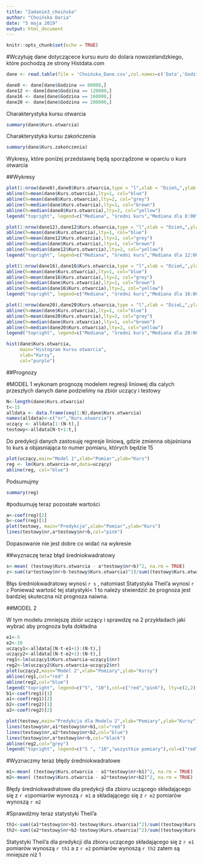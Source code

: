 ```yaml
---
title: "Zadanie3_choińska"
author: "Choińska Daria"
date: "5 maja 2019"
output: html_document
---
```


```r
knitr::opts_chunk$set(echo = TRUE)
```

#Wczytuję dane dotyczącece kursu euro do dolara nowozelandzkiego, które pochodzą ze strony Histdata.com

```r
dane <- read.table(file = 'Choińska_Dane.csv',col.names=c('Data','Godzina','Kurs otwarcia','Kurs zakończenia'), sep =";",dec = ".")  
```
```r
dane8 <- dane[dane$Godzina == 80000,]
dane12 <- dane[dane$Godzina == 120000,]
dane16 <- dane[dane$Godzina == 160000,]
dane20 <- dane[dane$Godzina == 200000,]
```

Charakterystyka kursu otwarcia
```r
summary(dane$Kurs.otwarcia)

```
Charakterystyka kursu zakończenia
```r
summary(dane$Kurs.zakończenia)
```

Wykresy, które poniżej przedstawię będą sporządzone w oparciu o kurs otwarcia

##Wykresy

```r
plot(1:nrow(dane8),dane8$Kurs.otwarcia,type = "l",xlab = "Dzień„",ylab = "Kurs",main = "Kursy z godziny 8:00",col="red")
abline(h=mean(dane$Kurs.otwarcia),lty=1, col="blue")
abline(h=mean(dane8$Kurs.otwarcia),lty=2, col="grey")
abline(h=median(dane$Kurs.otwarcia),lty=1, col="brown")
abline(h=median(dane8$Kurs.otwarcia),lty=2, col="yellow")
legend("topright", legend=c("Mediana", "średni kurs","Mediana dla 8:00","średni kurs dla 8:00"),col=c("blue","grey","brown","yellow"), lty=c(1,1,2,2), cex=0.8,bg='white')
```

```r
plot(1:nrow(dane12),dane12$Kurs.otwarcia,type = "l",xlab = "Dzień„",ylab = "Kurs",main = "Kursy z godziny 12:00",col="red")
abline(h=mean(dane$Kurs.otwarcia),lty=1, col="blue")
abline(h=mean(dane12$Kurs.otwarcia),lty=2, col="grey")
abline(h=median(dane$Kurs.otwarcia),lty=1, col="brown")
abline(h=median(dane12$Kurs.otwarcia),lty=2, col="yellow")
legend("topright", legend=c("Mediana", "średni kurs","Mediana dla 12:00","średni kurs dla 12:00"),col=c("blue","grey","brown","yellow"), lty=c(1,1,2,2), cex=0.8,bg='white')

```
```r
plot(1:nrow(dane16),dane16$Kurs.otwarcia,type = "l",xlab = "Dzień„",ylab = "Kurs",main = "Kursy z godziny 16:00",col="red")
abline(h=mean(dane$Kurs.otwarcia),lty=1, col="blue")
abline(h=mean(dane16$Kurs.otwarcia),lty=2, col="grey")
abline(h=median(dane$Kurs.otwarcia),lty=1, col="brown")
abline(h=median(dane16$Kurs.otwarcia),lty=2, col="yellow")
legend("topright", legend=c("Mediana", "średni kurs","Mediana dla 16:00","średni kurs dla 16:00"),col=c("blue","grey","brown","yellow"), lty=c(1,1,2,2), cex=0.8,bg='white')

```
```r
plot(1:nrow(dane20),dane20$Kurs.otwarcia,type = "l",xlab = "DzieĹ„",ylab = "Kurs",main = "Kursy z godziny 20:00",col="red")
abline(h=mean(dane$Kurs.otwarcia),lty=1, col="blue")
abline(h=mean(dane20$Kurs.otwarcia),lty=2, col="grey")
abline(h=median(dane$Kurs.otwarcia),lty=1, col="brown")
abline(h=median(dane20$Kurs.otwarcia),lty=2, col="yellow")
legend("topright", legend=c("Mediana", "średni kurs","Mediana dla 20:00","średni kurs dla 20:00"),col=c("blue","grey","brown","yellow"), lty=c(1,1,2,2), cex=0.8,bg='white')

```
```r
hist(dane$Kurs.otwarcia, 
     main="Histogram kursu otwarcia", 
     xlab="Kursy", 
     col="purple")
```

##Prognozy

#MODEL 1
wykonam prognozę modelem regresji liniowej dla calych przeszłych danych
dane podzielimy na zbiór uczący i testowy

```r
N<-length(dane$Kurs.otwarcia)
t<-15 
alldata <- data.frame(seq(1:N),dane$Kurs.otwarcia)
names(alldata)<-c("nr","Kurs.otwarcia")
uczący <- alldata[1:(N-t),]
testowy<-alldata[N-t+1:t,]

```
Do predykcji danych zastosuję regresje liniową, gdzie zmienna objaśniana to kurs a objasniająca to numer pomiaru, których będzie 15

```r
plot(uczący,main="Model 1",xlab="Pomiar",ylab="Kurs")
reg <- lm(Kurs.otwarcia~nr,data=uczący)
abline(reg, col="blue")
```

Podsumujmy 
```r
summary(reg)
```
#podsumuję teraz pozostałe wartości

```r
a<-coef(reg)[2]
b<-coef(reg)[1]
plot(testowy, main="Predykcja",xlab="Pomiar",ylab="Kurs")
lines(testowy$nr,a*testowy$nr+b,col="pink")
```

Dopasowanie nie jest dobre co widać na wykresie

##wyznaczę teraz błąd średniokwadratowy

```r
s<-mean( (testowy$Kurs.otwarcia - a*testowy$nr+b)^2, na.rm = TRUE)
z<-sum((a*testowy$nr+b-testowy$Kurs.otwarcia)^2)/sum((testowy$Kurs.otwarcia)^2)
```


Błąs średniokwadratowy wynosi `r s` , natomiast Statystyka Theil'a wynosi `r z`
Ponieważ wartość tej statystyki< 1 to należy stwierdzić że prognoza jest bardziej skuteczna niż prognoza naiwna.

##MODEL 2

W tym modelu zmniejszę zbiór uczący i sprawdzę na 2 przykładach jaki wybrać aby prognoza była dokładna


```r
e1<-5
e2<-10
uczący1<-alldata[(N-t-e1+1):(N-t),]
uczący2<-alldata[(N-t-e2+1):(N-t),]
reg1<-lm(uczący1$Kurs.otwarcia~uczący1$nr)
reg2<-lm(uczący2$Kurs.otwarcia~uczący2$nr)
plot(uczący2,main="Model 2",xlab="Pomiary",ylab="Kursy")
abline(reg1,col="red" )
abline(reg2,col="blue")
legend("topright", legend=c("5", "10"),col=c("red","pink"), lty=c(2,2), cex=0.9,bg='white')
b1<-coef(reg1)[1]
a1<-coef(reg1)[2]
b2<-coef(reg2)[1]
a2<-coef(reg2)[2]
```

```r
plot(testowy,main="Predykcja dla Modelu 2",xlab="Pomiary",ylab="Kursy")
lines(testowy$nr,a1*testowy$nr+b1,col="red")
lines(testowy$nr,a2*testowy$nr+b2,col="blue")
lines(testowy$nr,a*testowy$nr+b,col="black")
abline(reg2,col="grey")
legend("topright", legend=c("5 ", "10","wszystkie pomiary"),col=c("red","blue","black"), lty=c(1,0,5), cex=0.5,bg='white')
```
#Wyznaczmy teraz błędy średniokwadratowe


```r
m1<-mean( (testowy$Kurs.otwarcia - a1*testowy$nr+b1)^2, na.rm = TRUE)
m2<-mean( (testowy$Kurs.otwarcia - a2*testowy$nr+b2)^2, na.rm = TRUE)
```

Błędy średniokwadratowe dla predykcji dla zbioru uczącego składającego się z `r e1`pomiarów wynoszą `r m1` a składającego się z `r e2` pomiarów wynoszą `r m2`

#Sprawdźmy teraz statystyki Theil'a


```r
th1<-sum((a1*testowy$nr+b1-testowy$Kurs.otwarcia)^2)/sum((testowy$Kurs.otwarcia)^2)
th2<-sum((a2*testowy$nr+b2-testowy$Kurs.otwarcia)^2)/sum((testowy$Kurs.otwarcia)^2)

```

Statystyki Theil'a dla predykcji dla zbioru uczącego składającego się z `r e1` pomiarów wynoszą  `r th1`  a z  `r e2` pomiarów wynoszą `r th2` zatem są mniejsze niż 1
